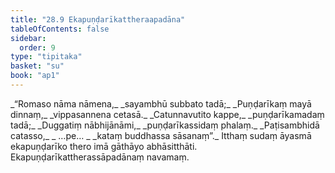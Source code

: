 ```yaml
---
title: "28.9 Ekapuṇḍarīkattheraapadāna"
tableOfContents: false
sidebar:
  order: 9
type: "tipitaka"
basket: "su"
book: "ap1"
---
```



<DynamicBreadcrumb />

<Division number="35" book="ap1" bookNo="20" page="268">

<Paragraph number="3273" type="verses" book="ap1">
_“Romaso nāma nāmena,_  
_sayambhū subbato tadā;_  
_Puṇḍarīkaṃ mayā dinnaṃ,_  
_vippasannena cetasā._  

</Paragraph>

</Division>
<Division number="36" book="ap1" bookNo="20" page="268">

<Paragraph number="3274" type="verses" book="ap1">
_Catunnavutito kappe,_  
_puṇḍarīkamadaṃ tadā;_  
_Duggatiṃ nābhijānāmi,_  
_puṇḍarīkassidaṃ phalaṃ._  

</Paragraph>

</Division>
<Division number="37" book="ap1" bookNo="20" page="269">

<Paragraph number="3275" type="verses" book="ap1">
_Paṭisambhidā catasso,_  
_ …pe… _  
_kataṃ buddhassa sāsanaṃ”._  

</Paragraph>

<Paragraph number="3276" book="ap1">
Itthaṃ sudaṃ āyasmā ekapuṇḍarīko thero imā gāthāyo abhāsitthāti.

</Paragraph>
</Division>

<Paragraph number="3277" type="center" book="ap1">
Ekapuṇḍarīkattherassāpadānaṃ navamaṃ.
</Paragraph>